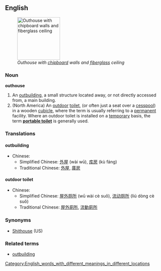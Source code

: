 ==English==
[[Image:OuthouseAtCrabappleLakeRotated.jpg|thumb|right|140px|''Outhouse with [[chipboard]] walls and [[fiberglass]] ceiling'']]
===Noun===
'''outhouse'''
#An [[outbuilding]], a small structure located away, or not directly accessed from, a main building.
#(North America) An [[outdoor]] [[toilet]], (or often just a seat over a [[cesspool]]) in a wooden [[cubicle]], where the term is usually referring to a [[permanent]] facility. Where an outdoor toilet is installed on a [[temporary]] basis, the term '''[[portable toilet]]''' is generally used.

===Translations===
====outbuilding====
*Chinese:
**Simplified Chinese: [[外屋]] (wài wū), [[库房]] (kù fáng)
**Traditional Chinese: [[外屋]], [[庫房]]
====outdoor toilet====
*Chinese:
**Simplified Chinese: [[屋]][[外]][[厕所]] (wū wài cè suǒ), [[流动]][[厕所]] (liú dòng cè suǒ)
**Traditional Chinese: [[屋]][[外]][[廁所]], [[流動]][[廁所]]

===Synonyms===
*[[Shithouse]] (US)
===Related terms===
*[[outbuilding]]
{{wikipedia}}

[[Category:English_words_with_different_meanings_in_different_locations]]